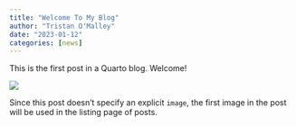 ```yaml
---
title: "Welcome To My Blog"
author: "Tristan O'Malley"
date: "2023-01-12"
categories: [news]
---
```


This is the first post in a Quarto blog. Welcome!

![](thumbnail.jpg)

Since this post doesn't specify an explicit `image`, the first image in the post will be used in the listing page of posts.
